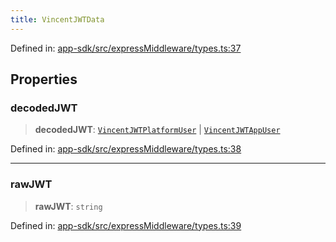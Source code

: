 ```yaml
---
title: VincentJWTData
---
```


Defined in: [app-sdk/src/expressMiddleware/types.ts:37](https://github.com/LIT-Protocol/Vincent/blob/73da7c01d4eb076a0ff8650f85c7adf29f486588/packages/libs/app-sdk/src/expressMiddleware/types.ts#L37)

## Properties

### decodedJWT

> **decodedJWT**: [`VincentJWTPlatformUser`](/api-reference/app-sdk/jwt/interfaces/VincentJWTPlatformUser) \| [`VincentJWTAppUser`](/api-reference/app-sdk/jwt/interfaces/VincentJWTAppUser)

Defined in: [app-sdk/src/expressMiddleware/types.ts:38](https://github.com/LIT-Protocol/Vincent/blob/73da7c01d4eb076a0ff8650f85c7adf29f486588/packages/libs/app-sdk/src/expressMiddleware/types.ts#L38)

***

### rawJWT

> **rawJWT**: `string`

Defined in: [app-sdk/src/expressMiddleware/types.ts:39](https://github.com/LIT-Protocol/Vincent/blob/73da7c01d4eb076a0ff8650f85c7adf29f486588/packages/libs/app-sdk/src/expressMiddleware/types.ts#L39)
